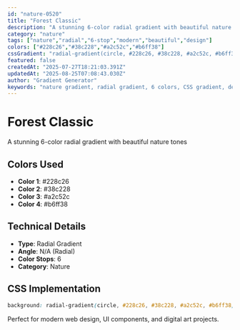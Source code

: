 ```yaml
---
id: "nature-0520"
title: "Forest Classic"
description: "A stunning 6-color radial gradient with beautiful nature tones"
category: "nature"
tags: ["nature","radial","6-stop","modern","beautiful","design"]
colors: ["#228c26","#38c228","#a2c52c","#b6ff38"]
cssGradient: "radial-gradient(circle, #228c26, #38c228, #a2c52c, #b6ff38)"
featured: false
createdAt: "2025-07-27T18:21:03.391Z"
updatedAt: "2025-08-25T07:08:43.030Z"
author: "Gradient Generator"
keywords: "nature gradient, radial gradient, 6 colors, CSS gradient, design, #228c26, #38c228, #a2c52c, #b6ff38"
---
```


# Forest Classic

A stunning 6-color radial gradient with beautiful nature tones

## Colors Used
- **Color 1**: #228c26
- **Color 2**: #38c228
- **Color 3**: #a2c52c
- **Color 4**: #b6ff38

## Technical Details
- **Type**: Radial Gradient
- **Angle**: N/A (Radial)
- **Color Stops**: 6
- **Category**: Nature

## CSS Implementation
```css
background: radial-gradient(circle, #228c26, #38c228, #a2c52c, #b6ff38);
```

Perfect for modern web design, UI components, and digital art projects.
